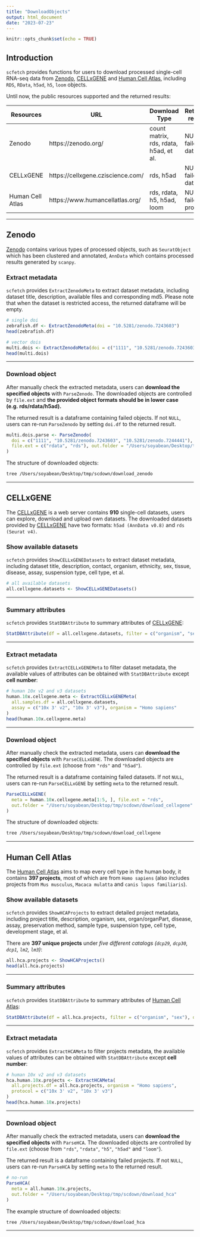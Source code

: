 ```yaml
---
title: "DownloadObjects"
output: html_document
date: "2023-07-23"
---
```


```r
knitr::opts_chunk$set(echo = TRUE)
```

## Introduction

`scfetch` provides functions for users to download processed single-cell RNA-seq data from [Zenodo](https://zenodo.org/), [CELLxGENE](https://cellxgene.cziscience.com/) and [Human Cell Atlas](https://www.humancellatlas.org/), including `RDS`, `RData`, `h5ad`, `h5`, `loom` objects. 

Until now, the public resources supported and the returned results:

<table>
<thead>
  <tr>
    <th>Resources</th>
    <th>URL</th>
    <th>Download Type</th>
    <th>Returned results</th>
  </tr>
</thead>
<tbody>
  <tr>
    <td>Zenodo</td>
    <td>https://zenodo.org/</td>
    <td>count matrix, rds, rdata, h5ad, et al.</td>
    <td>NULL or failed datasets</td>
  </tr>
  <tr>
    <td>CELLxGENE</td>
    <td>https://cellxgene.cziscience.com/</td>
    <td>rds, h5ad</td>
    <td>NULL or failed datasets</td>
  </tr>
  <tr>
    <td>Human Cell Atlas</td>
    <td>https://www.humancellatlas.org/</td>
    <td>rds, rdata, h5, h5ad, loom</td>
    <td>NULL or failed projects</td>
  </tr>
</tbody>
</table>

<hr />

## Zenodo

[Zenodo](https://zenodo.org/) contains various types of processed objects, such as `SeuratObject` which has been clustered and annotated, `AnnData` which contains processed results generated by `scanpy`.

### Extract metadata

`scfetch` provides `ExtractZenodoMeta` to extract dataset metadata, including dataset title, description, available files and corresponding md5. Please note that when the dataset is restricted access, the returned dataframe will be empty.

```r
# single doi
zebrafish.df <- ExtractZenodoMeta(doi = "10.5281/zenodo.7243603")
head(zebrafish.df)

# vector dois
multi.dois <- ExtractZenodoMeta(doi = c("1111", "10.5281/zenodo.7243603", "10.5281/zenodo.7244441"))
head(multi.dois)
```

<hr />

### Download object

After manually check the extracted metadata, users can **download the specified objects** with `ParseZenodo`. The downloaded objects are controlled by `file.ext` and **the provided object formats should be in lower case (e.g. rds/rdata/h5ad).**

The returned result is a dataframe containing failed objects. If not `NULL`, users can re-run `ParseZenodo` by setting `doi.df` to the returned result.

```r
multi.dois.parse <- ParseZenodo(
  doi = c("1111", "10.5281/zenodo.7243603", "10.5281/zenodo.7244441"),
  file.ext = c("rdata", "rds"), out.folder = "/Users/soyabean/Desktop/tmp/scdown/download_zenodo"
)
```

The structure of downloaded objects:
```bash
tree /Users/soyabean/Desktop/tmp/scdown/download_zenodo
```

<hr />

## CELLxGENE

The [CELLxGENE](https://cellxgene.cziscience.com/) is a web server contains **910** single-cell datasets, users can explore, download and upload own datasets. The downloaded datasets provided by [CELLxGENE](https://cellxgene.cziscience.com/) have two formats: `h5ad (AnnData v0.8)` and `rds (Seurat v4)`.

### Show available datasets

`scfetch` provides `ShowCELLxGENEDatasets` to extract dataset metadata, including dataset title, description, contact, organism, ethnicity, sex, tissue, disease, assay, suspension type, cell type, et al.

```r
# all available datasets
all.cellxgene.datasets <- ShowCELLxGENEDatasets()
```

<hr />

### Summary attributes

`scfetch` provides `StatDBAttribute` to summary attributes of [CELLxGENE](https://cellxgene.cziscience.com/):

```r
StatDBAttribute(df = all.cellxgene.datasets, filter = c("organism", "sex"), database = "CELLxGENE")
```

<hr />

### Extract metadata

`scfetch` provides `ExtractCELLxGENEMeta` to filter dataset metadata, the available values of attributes can be obtained with `StatDBAttribute` except **cell number**:

```r
# human 10x v2 and v3 datasets
human.10x.cellxgene.meta <- ExtractCELLxGENEMeta(
  all.samples.df = all.cellxgene.datasets,
  assay = c("10x 3' v2", "10x 3' v3"), organism = "Homo sapiens"
)
head(human.10x.cellxgene.meta)
```

<hr />

### Download object

After manually check the extracted metadata, users can **download the specified objects** with `ParseCELLxGENE`. The downloaded objects are controlled by `file.ext` (choose from `"rds"` and `"h5ad"`).

The returned result is a dataframe containing failed datasets. If not `NULL`, users can re-run `ParseCELLxGENE` by setting `meta` to the returned result.

```r
ParseCELLxGENE(
  meta = human.10x.cellxgene.meta[1:5, ], file.ext = "rds",
  out.folder = "/Users/soyabean/Desktop/tmp/scdown/download_cellxgene"
)
```

The structure of downloaded objects:
```bash
tree /Users/soyabean/Desktop/tmp/scdown/download_cellxgene
```

<hr />

## Human Cell Atlas

The [Human Cell Atlas](https://www.humancellatlas.org/) aims to map every cell type in the human body, it contains **397 projects**, most of which are from `Homo sapiens` (also includes projects from `Mus musculus`, `Macaca mulatta` and `canis lupus familiaris`).

### Show available datasets

`scfetch` provides `ShowHCAProjects` to extract detailed project metadata, including project title, description, organism, sex, organ/organPart, disease, assay, preservation method, sample type, suspension type, cell type, development stage, et al.

There are **397 unique projects** under *five different catalogs (`dcp29`, `dcp30`, `dcp1`, `lm2`, `lm3`)*:

```r
all.hca.projects <- ShowHCAProjects()
head(all.hca.projects)
```

<hr />

### Summary attributes

`scfetch` provides `StatDBAttribute` to summary attributes of [Human Cell Atlas](https://www.humancellatlas.org/):

```r
StatDBAttribute(df = all.hca.projects, filter = c("organism", "sex"), database = "HCA")
```

<hr />

### Extract metadata

`scfetch` provides `ExtractHCAMeta` to filter projects metadata, the available values of attributes can be obtained with `StatDBAttribute` except **cell number**:

```r
# human 10x v2 and v3 datasets
hca.human.10x.projects <- ExtractHCAMeta(
  all.projects.df = all.hca.projects, organism = "Homo sapiens",
  protocol = c("10x 3' v2", "10x 3' v3")
)
head(hca.human.10x.projects)
```

<hr />

### Download object

After manually check the extracted metadata, users can **download the specified objects** with `ParseHCA`. The downloaded objects are controlled by `file.ext` (choose from `"rds"`, `"rdata"`, `"h5"`, `"h5ad"` and `"loom"`).

The returned result is a dataframe containing failed projects. If not `NULL`, users can re-run `ParseHCA` by setting `meta` to the returned result.

```r
# no-run
ParseHCA(
  meta = all.human.10x.projects,
  out.folder = "/Users/soyabean/Desktop/tmp/scdown/download_hca"
)
```

The example structure of downloaded objects:
```bash
tree /Users/soyabean/Desktop/tmp/scdown/download_hca
```

<hr />





